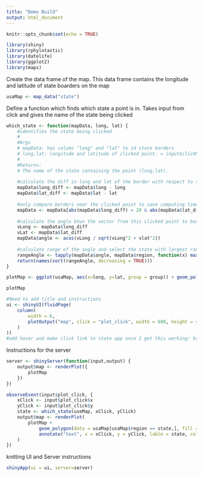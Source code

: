 ```yaml
---
title: "Demo Build"
output: html_document
---
```


```r
knitr::opts_chunk$set(echo = TRUE)
```


```r
library(shiny)
library(rphylotastic)
library(datelife)
library(ggplot2)
library(maps)
```
Create the data frame of the map. This data frame contains the longitude and latitude of state boarders on the map
```r
usaMap <- map_data("state")
```

Define a function which finds which state a point is in. Takes input from click and gives the name of the state being clicked
```r
which_state <- function(mapData, long, lat) {
    #identifies the state being clicked
    #
    #Args
    # mapData: has colums "long" and "lat" to id state borders
    # long,lat: longitude and latitude of clicked point. = input$clickMap$x and input$clickMap$y if click = "clickMap".
    #
    #Returns:
    # The name of the state containing the point (long,lat).
    
    #calculate the diff in long and lat of the border with respect to this point
    mapData$long_diff <- mapData$long - long
    mapData$lat_diff <- mapData$lat - lat
    
    #only compare borders near the clicked point to save computing time
    mapData <- mapData[abs(mapData$long_diff) < 20 & abs(mapData$lat_diff) < 15, ]
    
    #calculate the angle btwn the vector from this clicked point to border and c(1,0)
    vLong <- mapData$long_diff
    vLat <- mapData$lat_diff
    mapData$angle <- acos(vLong / sqrt(vLong^2 + vlat^2))
    
    #calculate range of the angle and select the state with largest range
    rangeAngle <- tapply(mapData$angle, mapData$region, function(x) max(x) - min(x))
    return(names(sort(rangeAngle, decreasing = TRUE)))
}
```

```r
plotMap <- ggplot(usaMap, aes(x=long, y=lat, group = group)) + geom_polygon(fill="white", color = "black")
```
```r
plotMap
```


```r
#Need to add title and instructions
ui <- shinyUI(fluidPage(
    column(
        width = 6,
        plotOutput("map", click = "plot_click", width = 600, height = 400)
    )
))
#add hover and make click link to state app once I get this working: hover = hoverMap
```

Instructions for the server
```r
server <- shinyServer(function(input,output) {
    output$map <- renderPlot({
        plotMap
    })
}) 

observeEvent(input$plot_click, {
    xClick <- input$plot_click$x
    yClick <- input$plot_click$y
    state <- which_state(useMap, xClick, yClick)
    output$map <- renderPlot(
        plotMap +
            geom_polygon(data = usaMap[usaMap$region == state,], fill = "yellow")+
            annotate("text", x = xClick, y = yClick, lable = state, color = "red")
    )
})
```

knitting UI and Server instructions
```r
shinyApp(ui = ui, server=server)
```

